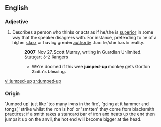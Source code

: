 ==English==

===Adjective===
{{en-adj|head=[[jumped]]-[[up]]}}

# {{idiomatic|pejorative}} Describes a person who thinks or acts as if he/she is [[superior]] in some way that the speaker disagrees with. For instance, pretending to be of a higher [[class]] or having greater [[authority]] than he/she has in reality.
#: '''2007''', Nov 27.  Scott Murray, writing in  Guardian Unlimited. Stuttgart 3-2 Rangers
#:* We're doomed if this wee '''jumped-up''' monkey gets Gordon Smith's blessing.

[[vi:jumped-up]]
[[zh:jumped-up]]
=== Origin ===
'Jumped up' just like 'too many irons in the fire', ‘going at it hammer and tongs’, 'strike whilst the iron is hot' or 'smitten' they come from blacksmith practices; if a smith takes a standard bar of iron and heats up the end then jumps it up on the anvil, the hot end will become bigger at the head.